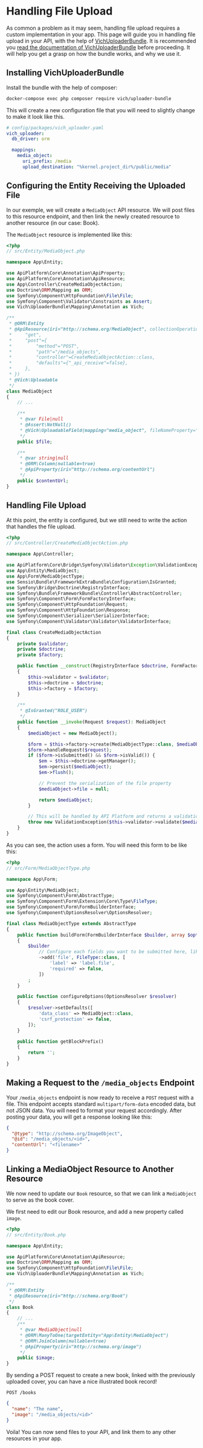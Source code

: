# Handling File Upload

As common a problem as it may seem, handling file upload requires a custom
implementation in your app. This page will guide you in handling file upload in
your API, with the help of
[VichUploaderBundle](https://github.com/dustin10/VichUploaderBundle). It is
recommended you [read the documentation of
VichUploaderBundle](https://github.com/dustin10/VichUploaderBundle/blob/master/Resources/doc/index.md)
before proceeding. It will help you get a grasp on how the bundle works, and why we use it.

## Installing VichUploaderBundle

Install the bundle with the help of composer:

```bash
docker-compose exec php composer require vich/uploader-bundle
```

This will create a new configuration file that you will need to slightly change
to make it look like this.

```yaml
# config/packages/vich_uploader.yaml
vich_uploader:
  db_driver: orm

  mappings:
    media_object:
      uri_prefix: /media
      upload_destination: "%kernel.project_dir%/public/media"
```

## Configuring the Entity Receiving the Uploaded File

In our exemple, we will create a `MediaObject` API resource. We will post files
to this resource endpoint, and then link the newly created resource to another
resource (in our case: Book).

The `MediaObject` resource is implemented like this:

```php
<?php
// src/Entity/MediaObject.php

namespace App\Entity;

use ApiPlatform\Core\Annotation\ApiProperty;
use ApiPlatform\Core\Annotation\ApiResource;
use App\Controller\CreateMediaObjectAction;
use Doctrine\ORM\Mapping as ORM;
use Symfony\Component\HttpFoundation\File\File;
use Symfony\Component\Validator\Constraints as Assert;
use Vich\UploaderBundle\Mapping\Annotation as Vich;

/**
 * @ORM\Entity
 * @ApiResource(iri="http://schema.org/MediaObject", collectionOperations={
 *     "get",
 *     "post"={
 *         "method"="POST",
 *         "path"="/media_objects",
 *         "controller"=CreateMediaObjectAction::class,
 *         "defaults"={"_api_receive"=false},
 *     },
 * })
 * @Vich\Uploadable
 */
class MediaObject
{
    // ...

    /**
     * @var File|null
     * @Assert\NotNull()
     * @Vich\UploadableField(mapping="media_object", fileNameProperty="contentUrl")
     */
    public $file;

    /**
     * @var string|null
     * @ORM\Column(nullable=true)
     * @ApiProperty(iri="http://schema.org/contentUrl")
     */
    public $contentUrl;
}
```

## Handling File Upload

At this point, the entity is configured, but we still need to write the action
that handles the file upload.

```php
<?php
// src/Controller/CreateMediaObjectAction.php

namespace App\Controller;

use ApiPlatform\Core\Bridge\Symfony\Validator\Exception\ValidationException;
use App\Entity\MediaObject;
use App\Form\MediaObjectType;
use Sensio\Bundle\FrameworkExtraBundle\Configuration\IsGranted;
use Symfony\Bridge\Doctrine\RegistryInterface;
use Symfony\Bundle\FrameworkBundle\Controller\AbstractController;
use Symfony\Component\Form\FormFactoryInterface;
use Symfony\Component\HttpFoundation\Request;
use Symfony\Component\HttpFoundation\Response;
use Symfony\Component\Serializer\SerializerInterface;
use Symfony\Component\Validator\Validator\ValidatorInterface;

final class CreateMediaObjectAction
{
    private $validator;
    private $doctrine;
    private $factory;

    public function __construct(RegistryInterface $doctrine, FormFactoryInterface $factory, ValidatorInterface $validator)
    {
        $this->validator = $validator;
        $this->doctrine = $doctrine;
        $this->factory = $factory;
    }

    /**
     * @IsGranted("ROLE_USER")
     */
    public function __invoke(Request $request): MediaObject
    {
        $mediaObject = new MediaObject();

        $form = $this->factory->create(MediaObjectType::class, $mediaObject);
        $form->handleRequest($request);
        if ($form->isSubmitted() && $form->isValid()) {
            $em = $this->doctrine->getManager();
            $em->persist($mediaObject);
            $em->flush();

            // Prevent the serialization of the file property
            $mediaObject->file = null;

            return $mediaObject;
        }

        // This will be handled by API Platform and returns a validation error.
        throw new ValidationException($this->validator->validate($mediaObject));
    }
}
```

As you can see, the action uses a form. You will need this form to be like this:

```php
<?php
// src/Form/MediaObjectType.php

namespace App\Form;

use App\Entity\MediaObject;
use Symfony\Component\Form\AbstractType;
use Symfony\Component\Form\Extension\Core\Type\FileType;
use Symfony\Component\Form\FormBuilderInterface;
use Symfony\Component\OptionsResolver\OptionsResolver;

final class MediaObjectType extends AbstractType
{
    public function buildForm(FormBuilderInterface $builder, array $options)
    {
        $builder
            // Configure each fields you want to be submitted here, like a classic form.
            ->add('file', FileType::class, [
                'label' => 'label.file',
                'required' => false,
            ])
        ;
    }

    public function configureOptions(OptionsResolver $resolver)
    {
        $resolver->setDefaults([
            'data_class' => MediaObject::class,
            'csrf_protection' => false,
        ]);
    }

    public function getBlockPrefix()
    {
        return '';
    }
}
```

## Making a Request to the `/media_objects` Endpoint

Your `/media_objects` endpoint is now ready to receive a `POST` request with a
file. This endpoint accepts standard `multipart/form-data` encoded data, but
not JSON data. You will need to format your request accordingly. After posting
your data, you will get a response looking like this:

```json
{
  "@type": "http://schema.org/ImageObject",
  "@id": "/media_objects/<id>",
  "contentUrl": "<filename>"
}
```

## Linking a MediaObject Resource to Another Resource

We now need to update our `Book` resource, so that we can link a `MediaObject`
to serve as the book cover.

We first need to edit our Book resource, and add a new property called `image`.

```php
<?php
// src/Entity/Book.php

namespace App\Entity;

use ApiPlatform\Core\Annotation\ApiResource;
use Doctrine\ORM\Mapping as ORM;
use Symfony\Component\HttpFoundation\File\File;
use Vich\UploaderBundle\Mapping\Annotation as Vich;

/**
 * @ORM\Entity
 * @ApiResource(iri="http://schema.org/Book")
 */
class Book
{
    // ...
    /**
     * @var MediaObject|null
     * @ORM\ManyToOne(targetEntity="App\Entity\MediaObject")
     * @ORM\JoinColumn(nullable=true)
     * @ApiProperty(iri="http://schema.org/image")
     */
    public $image;
}
```

By sending a POST request to create a new book, linked with the previously
uploaded cover, you can have a nice illustrated book record!

`POST /books`

```json
{
  "name": "The name",
  "image": "/media_objects/<id>"
}
```

Voila! You can now send files to your API, and link them to any other resources
in your app.

